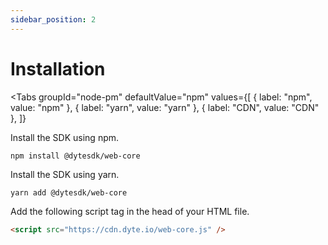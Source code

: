```yaml
---
sidebar_position: 2
---
```


# Installation



<Tabs
  groupId="node-pm"
  defaultValue="npm"
  values={[
    { label: "npm", value: "npm" },
    { label: "yarn", value: "yarn" },
    { label: "CDN", value: "CDN" },
  ]}
>
  <TabItem value="npm">
Install the SDK using npm.

```shell
npm install @dytesdk/web-core
```

  </TabItem>
  <TabItem value="yarn">
Install the SDK using yarn.

```shell
yarn add @dytesdk/web-core
```

  </TabItem>
  <TabItem value="CDN">
Add the following script tag in the head of your HTML file.

```html
<script src="https://cdn.dyte.io/web-core.js" />
```

  </TabItem>
</Tabs>
